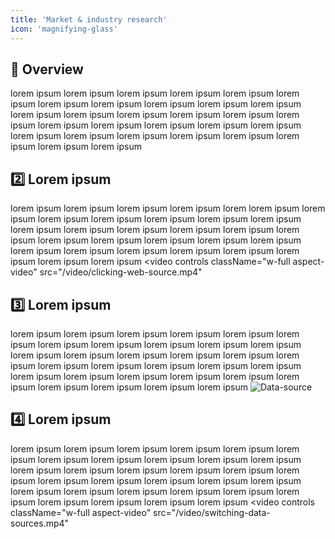 ```yaml
---
title: 'Market & industry research'
icon: 'magnifying-glass'
---
```


## 🤖 Overview
lorem ipsum lorem ipsum lorem ipsum lorem ipsum lorem ipsum lorem ipsum lorem ipsum lorem ipsum lorem ipsum lorem ipsum lorem ipsum lorem ipsum lorem ipsum lorem ipsum lorem ipsum lorem ipsum lorem ipsum lorem ipsum lorem ipsum lorem ipsum lorem ipsum lorem ipsum lorem ipsum lorem ipsum lorem ipsum lorem ipsum lorem ipsum lorem ipsum lorem ipsum lorem ipsum

## 2️⃣ Lorem ipsum
lorem ipsum lorem ipsum lorem ipsum lorem ipsum lorem lorem ipsum lorem ipsum lorem ipsum lorem ipsum lorem ipsum lorem ipsum lorem ipsum lorem ipsum lorem ipsum lorem ipsum lorem ipsum lorem ipsum lorem ipsum lorem ipsum lorem ipsum lorem ipsum lorem ipsum lorem ipsum lorem ipsum lorem ipsum lorem ipsum lorem ipsum lorem ipsum lorem ipsum lorem ipsum lorem ipsum
<video
	controls
	className="w-full aspect-video"
	src="/video/clicking-web-source.mp4"
></video>

## 3️⃣ Lorem ipsum
lorem ipsum lorem ipsum lorem ipsum lorem ipsum lorem ipsum lorem ipsum lorem ipsum lorem ipsum lorem ipsum lorem ipsum lorem ipsum lorem ipsum lorem ipsum lorem ipsum lorem ipsum lorem ipsum lorem ipsum lorem ipsum lorem ipsum lorem ipsum lorem ipsum lorem ipsum lorem ipsum lorem ipsum lorem ipsum lorem ipsum lorem ipsum lorem ipsum lorem ipsum lorem ipsum lorem ipsum lorem ipsum
<img
	className="block dark:hidden"
	src="/images/switching-data-source-to-filings.png"
	alt="Data-source"
/>

## 4️⃣ Lorem ipsum
lorem ipsum lorem ipsum lorem ipsum lorem ipsum lorem ipsum lorem ipsum lorem ipsum lorem ipsum lorem ipsum lorem ipsum lorem ipsum lorem ipsum lorem ipsum lorem ipsum lorem ipsum lorem ipsum lorem ipsum lorem ipsum lorem ipsum lorem ipsum lorem ipsum lorem ipsum lorem ipsum lorem ipsum lorem ipsum lorem ipsum lorem ipsum lorem ipsum lorem ipsum lorem ipsum lorem ipsum lorem ipsum
<video
	controls
	className="w-full aspect-video"
	src="/video/switching-data-sources.mp4"
></video>